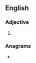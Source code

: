 ==English==

===Adjective===
{{head|en|adjective comparative form}}

# {{en-comparative of|shady}}

===Anagrams===
* {{anagrams|en|a=adehirs|Haiders|Haredis|air shed|airshed|dashier|dearish|dehairs|hardies}}